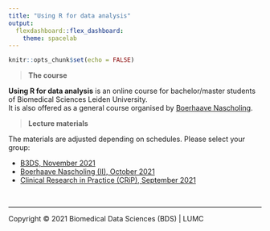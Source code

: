 ```yaml
---
title: "Using R for data analysis"
output: 
  flexdashboard::flex_dashboard:
    theme: spacelab
---
```


```r
knitr::opts_chunk$set(echo = FALSE)
```

> **The course**

**Using R for data analysis** is an online course for bachelor/master students of Biomedical Sciences Leiden University.  
It is also offered as a general course organised by [Boerhaave Nascholing](https://www.boerhaavenascholing.nl/).  

> **Lecture materials**

The materials are adjusted depending on schedules. Please select your group:

- [B3DS,  November 2021](B3DS_202111)
- [Boerhaave Nascholing (II),  October 2021](Boerhaave_202110)
- [Clinical Research in Practice (CRiP),  September 2021](CRIP_202109)


<br/>
<hr>
<p style="blockquote">Copyright &copy; 2021 Biomedical Data Sciences (BDS) | LUMC</p>
